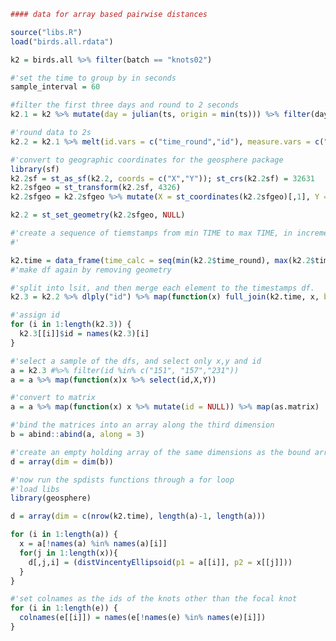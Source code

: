 ```r

#### data for array based pairwise distances

source("libs.R")
load("birds.all.rdata")

k2 = birds.all %>% filter(batch == "knots02")
```

```r
#'set the time to group by in seconds
sample_interval = 60

#filter the first three days and round to 2 seconds
k2.1 = k2 %>% mutate(day = julian(ts, origin = min(ts))) %>% filter(day < 3) %>% mutate(time_round = round_any(TIME/1e3, sample_interval))

#'round data to 2s
k2.2 = k2.1 %>% melt(id.vars = c("time_round","id"), measure.vars = c("X","Y")) %>% group_by(id, time_round, variable) %>% summarise(mean = mean(value, na.rm = T)) %>% dcast(id + time_round ~ variable, mean)

#'convert to geographic coordinates for the geosphere package
library(sf)
k2.2sf = st_as_sf(k2.2, coords = c("X","Y")); st_crs(k2.2sf) = 32631
k2.2sfgeo = st_transform(k2.2sf, 4326)
k2.2sfgeo = k2.2sfgeo %>% mutate(X = st_coordinates(k2.2sfgeo)[,1], Y = st_coordinates(k2.2sfgeo)[,2])

k2.2 = st_set_geometry(k2.2sfgeo, NULL)

#'create a sequence of tiemstamps from min TIME to max TIME, in increments of 1000, or divide by 1e3 and have increments of 1s
#'

k2.time = data_frame(time_calc = seq(min(k2.2$time_round), max(k2.2$time_round), sample_interval))
#'make df again by removing geometry

#'split into lsit, and then merge each element to the timestamps df.
k2.3 = k2.2 %>% dlply("id") %>% map(function(x) full_join(k2.time, x, by = c("time_calc" = "time_round")))

#'assign id
for (i in 1:length(k2.3)) {
  k2.3[[i]]$id = names(k2.3)[i]  
}

#'select a sample of the dfs, and select only x,y and id
a = k2.3 #%>% filter(id %in% c("151", "157","231"))
a = a %>% map(function(x)x %>% select(id,X,Y))

#'convert to matrix
a = a %>% map(function(x) x %>% mutate(id = NULL)) %>% map(as.matrix)

#'bind the matrices into an array along the third dimension
b = abind::abind(a, along = 3)

#'create an empty holding array of the same dimensions as the bound array
d = array(dim = dim(b))
```

```r
#'now run the spdists functions through a for loop
#'load libs
library(geosphere)

d = array(dim = c(nrow(k2.time), length(a)-1, length(a)))

for (i in 1:length(a)) {
  x = a[!names(a) %in% names(a)[i]]
  for(j in 1:length(x)){
    d[,j,i] = (distVincentyEllipsoid(p1 = a[[i]], p2 = x[[j]]))
  }
}

```

```r
#'set colnames as the ids of the knots other than the focal knot
for (i in 1:length(e)) {
  colnames(e[[i]]) = names(e[!names(e) %in% names(e)[i]])  
}
```